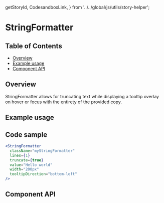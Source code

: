   getStoryId,
  CodesandboxLink,
} from '../../global/js/utils/story-helper';

# StringFormatter

## Table of Contents

- [Overview](#overview)
- [Example usage](#example-usage)
- [Component API](#component-api)

## Overview

StringFormatter allows for truncating text while displaying a tooltip overlay on
hover or focus with the entirety of the provided copy.

## Example usage

<Canvas>
  <Story of={StringFormatterStories.stringFormatter} />
</Canvas>

## Code sample

```jsx
<StringFormatter
  className="myStringFormatter"
  lines={1}
  truncate={true}
  value="Hello world"
  width="200px"
  tooltipDirection="bottom-left"
/>
```

## Component API

<ArgsTable />
